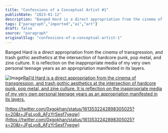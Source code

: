 ```yaml
---
title: "Confessions of a Conceptual Artist #1"
publishDate: "2023-01-12"
description: "Banged Hard is a direct appropriation from the cinema of transgression, and trash gothic aesthetics at the intersection of hardcore punk, pop metal, ......"
tags: ["paragraph","imported","ai","art"]
draft: false
source: "paragraph"
originalSlug: "confessions-of-a-conceptual-artist-1"
---
```


Banged Hard is a direct appropriation from the cinema of transgression, and trash gothic aesthetics at the intersection of hardcore punk, pop metal, and zine culture. It is reflection on the inappropriate media of my very own personal teenage years as an appropriation manifested in its layers.

![Image](https://storage.googleapis.com/papyrus_images/0329cc134c760a0a5582ea28a76cafca.jpg)[Rail’d Hard is a direct appropriation from the cinema of transgression, and trash gothic aesthetics at the intersection of hardcore punk, pop metal, and zine culture. It is reflection on the inappropriate media of my very own personal teenage years as an appropriation manifested in its layers.](https://app.manifold.xyz/c/hard)

[https://twitter.com/0xgokhan/status/1613532242898305025?s=20&t=JFgLyo8_AFzYrSesf7yegw](https://twitter.com/0xgokhan/status/1613532242898305025?s=20&t=JFgLyo8_AFzYrSesf7yegw)